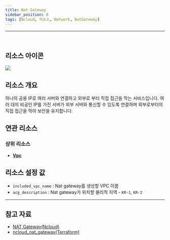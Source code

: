 ```yaml
---
title: Nat Gateway
sidebar_position: 0
tags: [Ncloud, 리소스, Network, NatGateway]
---
```







<hr />
<br />

## 리소스 아이콘

<img src={icon} />

## 리소스 개요

하나의 공용 IP로 여러 서버와 연결하고 외부로 부터 직접 접근을 막는 서비스입니다. 여러 대의 비공인 IP를 가진 서버가 외부 서버와 통신할 수 있도록 연결하며 외부로부터의 직접 접근을 막아 보안을 유지합니다.

## 연관 리소스

### 상위 리소스

-   [**Vpc**](https://docs.cstudio.app/docs/resource/ncloud/Network/Vpc)

## 리소스 설정 값

-   `included_vpc_name` : Nat gateway를 생성할 VPC 이름
-   `acg_description` : Nat gateway가 위치할 물리적 지역 - `KR-1`, `KR-2`

---

## 참고 자료

-   [NAT Gateway(Ncloud)](https://www.ncloud.com/product/networking/natGateway)
-   [ncloud_nat_gateway(Terraform)](https://registry.terraform.io/providers/NaverCloudPlatform/ncloud/latest/docs/resources/nat_gateway)
